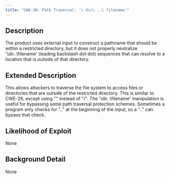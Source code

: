 ```yaml
---
title: "CWE-30: Path Traversal: '\ dir\ ..\ filename'"
---
```


## Description
The product uses external input to construct a pathname that should be within a restricted directory, but it does not properly neutralize '\dir\..\filename' (leading backslash dot dot) sequences that can resolve to a location that is outside of that directory.

## Extended Description

This allows attackers to traverse the file system to access files or directories that are outside of the restricted directory.
This is similar to CWE-26, except using "\" instead of "/". The '\dir\..\filename' manipulation is useful for bypassing some path traversal protection schemes. Sometimes a program only checks for "..\" at the beginning of the input, so a "\..\" can bypass that check.


## Likelihood of Exploit
None

## Background Detail
None
        